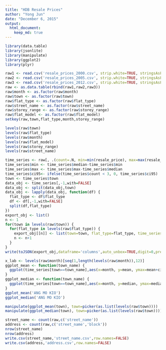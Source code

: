 ```yaml
---
title: "HDB Resale Prices"
author: "Yong Jun"
date: "December 6, 2015"
output:
  html_document:
    keep_md: true
---
```


```r
library(data.table)
library(jsonlite)
library(manipulate)
library(ggplot2)
library(plyr)
```

```r
raw1 <- read.csv('resale_prices_2000.csv', strip.white=TRUE, stringsAsFactors=FALSE)
raw2 <- read.csv('resale_prices_2005.csv', strip.white=TRUE, stringsAsFactors=FALSE)
raw3 <- read.csv('resale_prices_2012.csv', strip.white=TRUE, stringsAsFactors=FALSE)
raw <- as.data.table(rbind(raw1,raw2,raw3))
raw$month <- as.factor(raw$month)
raw$town <- as.factor(raw$town)
raw$flat_type <- as.factor(raw$flat_type)
raw$street_name <- as.factor(raw$street_name)
raw$storey_range <- as.factor(raw$storey_range)
raw$flat_model <- as.factor(raw$flat_model)
setkey(raw,town,flat_type,month,storey_range)
```

```r
levels(raw$town)
levels(raw$flat_type)
levels(raw$month)
levels(raw$flat_model)
levels(raw$storey_range)
levels(raw$street_name)
```

```r
time_series <- raw[, .(count=.N, min=min(resale_price), max=max(resale_price), median=median(resale_price), mean=mean(resale_price), ci95=1.96*sd(resale_price)/sqrt(.N)), .(town, flat_type, month)]
time_series$min <- time_series$median-time_series$min
time_series$max <- time_series$max-time_series$median
time_series$ci95<- ifelse(time_series$count < 3, 0, time_series$ci95)
town <- time_series$town
data_obj <- time_series[,-1,with=FALSE]
data_obj <- split(data_obj,town)
data_obj <- lapply(data_obj, function(df) {
  flat_type <- df$flat_type
  df <- df[,-1,with=FALSE]
  split(df,flat_type)
})
export_obj <- list()
n <- 1
for(town in levels(raw$town)) {
  for(flat_type in levels(raw$flat_type)) {
    export_obj[[n]] <- list(town=town, flat_type=flat_type, time_series=data_obj[[town]][[flat_type]])
    n <- n+1
  }
}
write(toJSON(export_obj,dataframe='columns',auto_unbox=TRUE,digit=0,pretty=TRUE),'plotly.json')
```

```r
x_lab <- levels(raw$month)[seq(1,length(levels(raw$month)),12)]
ggplot_mean <- function(town_name) {
  ggplot(time_series[town==town_name],aes(x=month, y=mean, ymax=mean+ci95, ymin=mean-ci95, color=flat_type)) + geom_pointrange(size=0.3) + scale_x_discrete(breaks=x_lab, labels=substr(x_lab,1,4)) + theme(axis.text.x=element_text(angle=90, hjust=1))
}
ggplot_median <- function(town_name) {
  ggplot(time_series[town==town_name],aes(x=month, y=median, ymax=median+max, ymin=median-min, color=flat_type)) + geom_pointrange(size=0.3) + scale_x_discrete(breaks=x_lab, labels=substr(x_lab,1,4)) + theme(axis.text.x=element_text(angle=90, hjust=1))
}
ggplot_mean('ANG MO KIO')
ggplot_median('ANG MO KIO')
```

```r
manipulate(ggplot_mean(town), town=picker(as.list(levels(raw$town))))
manipulate(ggplot_median(town), town=picker(as.list(levels(raw$town))))
```

```r
street_name <- count(raw,c('street_name'))
address <- count(raw,c('street_name','block'))
nrow(street_name)
nrow(address)
write.csv(street_name,'street_name.csv',row.names=FALSE)
write.csv(address,'address.csv',row.names=FALSE)
```